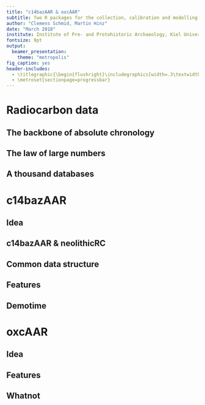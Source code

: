 ```yaml
---
title: "c14bazAAR & oxcAAR"
subtitle: Two R packages for the collection, calibration and modelling of 14C dates
author: "Clemens Schmid, Martin Hinz"
date: "March 2018"
institute: Institute of Pre- and Protohistoric Archaeology, Kiel University
fontsize: 9pt
output:
  beamer_presentation:
    theme: "metropolis"
fig_caption: yes
header-includes:
  - \titlegraphic{\begin{flushright}\includegraphics[width=.3\textwidth]{../images/logos/isaak_with_text.png}\end{flushright}\hfill}
  - \metroset{sectionpage=progressbar}
---
```


# Radiocarbon data

## The backbone of absolute chronology

## The law of large numbers

## A thousand databases

# c14bazAAR

## Idea

## c14bazAAR & neolithicRC

## Common data structure

## Features

## Demotime

# oxcAAR

## Idea

## Features 

## Whatnot


